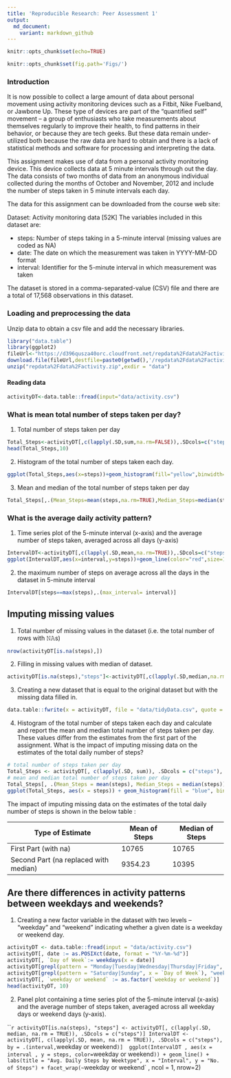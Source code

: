 ---
title: 'Reproducible Research: Peer Assessment 1'
output:
  md_document:
    variant: markdown_github
---


```{r setup,include=FALSE}
knitr::opts_chunk$set(echo=TRUE)
```

```{r global_options,include=FALSE}
knitr::opts_chunk$set(fig.path='Figs/')
```

### Introduction

It is now possible to collect a large amount of data about personal movement using activity monitoring devices such as a Fitbit, Nike Fuelband, or Jawbone Up. These type of devices are part of the “quantified self” movement – a group of enthusiasts who take measurements about themselves regularly to improve their health, to find patterns in their behavior, or because they are tech geeks. But these data remain under-utilized both because the raw data are hard to obtain and there is a lack of statistical methods and software for processing and interpreting the data.

This assignment makes use of data from a personal activity monitoring device. This device collects data at 5 minute intervals through out the day. The data consists of two months of data from an anonymous individual collected during the months of October and November, 2012 and include the number of steps taken in 5 minute intervals each day.

The data for this assignment can be downloaded from the course web site:

Dataset: Activity monitoring data [52K]
The variables included in this dataset are:

- steps: Number of steps taking in a 5-minute interval (missing values are coded as \color{red}{\verb|NA|}NA)
- date: The date on which the measurement was taken in YYYY-MM-DD format
- interval: Identifier for the 5-minute interval in which measurement was taken

The dataset is stored in a comma-separated-value (CSV) file and there are a total of 17,568 observations in this dataset.


### Loading and preprocessing the data

Unzip data to obtain a csv file and add the necessary libraries.

```{r}
library("data.table")
library(ggplot2)
fileUrl<-"https://d396qusza40orc.cloudfront.net/repdata%2Fdata%2Factivity.zip"
download.file(fileUrl,destfile=paste0(getwd(),'/repdata%2Fdata%2Factivity.zip'),method="curl")
unzip("repdata%2Fdata%2Factivity.zip",exdir = "data")
```

#### Reading data

```{r}
activityDT<-data.table::fread(input="data/activity.csv")
```

### What is mean total number of steps taken per day?

1. Total number of steps taken per day

```{r}
Total_Steps<-activityDT[,c(lapply(.SD,sum,na.rm=FALSE)),.SDcols=c("steps"),by=.(date)] 
head(Total_Steps,10)
```

2. Histogram of the total number of steps taken each day. 

```{r}
ggplot(Total_Steps,aes(x=steps))+geom_histogram(fill="yellow",binwidth=1000)+labs(title="Daily Steps",x="Steps",y="Frequency")
```

3. Mean and median of the total number of steps taken per day
```{r}
Total_Steps[,.(Mean_Steps=mean(steps,na.rm=TRUE),Median_Steps=median(steps,na.rm=TRUE))]
```

### What is the average daily activity pattern?

1. Time series plot of the 5-minute interval (x-axis) and the average number of steps taken, averaged across all days (y-axis)

```{r}
IntervalDT<-activityDT[,c(lapply(.SD,mean,na.rm=TRUE)),.SDcols=c("steps"),by=.(interval)] 
ggplot(IntervalDT,aes(x=interval,y=steps))+geom_line(color="red",size=1)+labs(title="Avg. Daily Steps",x="Interval",y="Avg. Steps per day")
```

2. the maximum number of steps on average across all the days in the dataset in 5-minute interval

```{r}
IntervalDT[steps==max(steps),.(max_interval= interval)]
```

## Imputing missing values

1. Total number of missing values in the dataset (i.e. the total number of rows with 𝙽𝙰s)

```{r}
nrow(activityDT[is.na(steps),])
```

2. Filling in missing values with median of dataset.
```{r}
activityDT[is.na(steps),"steps"]<-activityDT[,c(lapply(.SD,median,na.rm=TRUE)),.SDcols=c("steps")]
```

3. Creating a new dataset that is equal to the original dataset but with the missing data filled in.

```{r}
data.table::fwrite(x = activityDT, file = "data/tidyData.csv", quote = FALSE)
```

4. Histogram of the total number of steps taken each day and calculate and report the mean and median total number of steps taken per day. These values differ from the estimates from the first part of the assignment. What is the impact of imputing missing data on the estimates of the total daily number of steps?

```{r}
# total number of steps taken per day
Total_Steps <- activityDT[, c(lapply(.SD, sum)), .SDcols = c("steps"), by = .(date)] 
# mean and median total number of steps taken per day
Total_Steps[, .(Mean_Steps = mean(steps), Median_Steps = median(steps))]
ggplot(Total_Steps, aes(x = steps)) + geom_histogram(fill = "blue", binwidth = 1000) + labs(title = "Daily Steps", x = "Steps", y = "Frequency")
```

The impact of imputing missing data on the estimates of the total daily number of steps is shown in the below table : 

Type of Estimate | Mean of Steps | Median of Steps
--- | --- | ---
First Part (with na) | 10765 | 10765
Second Part (na replaced with median) | 9354.23 | 10395

## Are there differences in activity patterns between weekdays and weekends?

1. Creating a new factor variable in the dataset with two levels – “weekday” and “weekend” indicating whether a given date is a weekday or weekend day.

```{r}
activityDT <- data.table::fread(input = "data/activity.csv")
activityDT[, date := as.POSIXct(date, format = "%Y-%m-%d")]
activityDT[, `Day of Week`:= weekdays(x = date)]
activityDT[grepl(pattern = "Monday|Tuesday|Wednesday|Thursday|Friday", x = `Day of Week`), "weekday or weekend"] <- "weekday"
activityDT[grepl(pattern = "Saturday|Sunday", x = `Day of Week`), "weekday or weekend"] <- "weekend"
activityDT[, `weekday or weekend` := as.factor(`weekday or weekend`)]
head(activityDT, 10)
```

2. Panel plot containing a time series plot of the 5-minute interval (x-axis) and the average number of steps taken, averaged across all weekday days or weekend days (y-axis).

```{r}
activityDT[is.na(steps), "steps"] <- activityDT[, c(lapply(.SD, median, na.rm = TRUE)), .SDcols = c("steps")]
IntervalDT <- activityDT[, c(lapply(.SD, mean, na.rm = TRUE)), .SDcols = c("steps"), by = .(interval, `weekday or weekend`)] 
ggplot(IntervalDT , aes(x = interval , y = steps, color=`weekday or weekend`)) + geom_line() + labs(title = "Avg. Daily Steps by Weektype", x = "Interval", y = "No. of Steps") + facet_wrap(~`weekday or weekend` , ncol = 1, nrow=2)